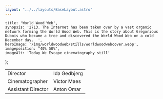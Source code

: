 ```yaml
---
layout: "../../layouts/BaseLayout.astro"
---
```

    title: 'World Wood Web',
    synopsis: '2713. The Internet has been taken over by a vast organic network forming the World Wood Web. This is the story about Gregorious Dubois who became a tree and discovered the World Wood Web on a cold December day.  ',
    heroImage: '/img/worldwoodweb/stills/worldwoodwebcover.webp',
    imageposition: "40% 50%",
    imageAlt: 'Today We Escape cinematography still'
};

<ProjectHero title={meta.title} synopsis={meta.synopsis} heroImage={meta.heroImage} alt={meta.imageAlt} imageposition={meta.imageposition} />

<ContentPicture image="/img/worldwoodweb/stills/WorldWoodWeb_Jogging.webp" alt={meta.imageAlt} />

<section class="hero" >
    <div class="hero-content">           
        <table class="table-auto border-separate border-spacing-x-3 text-base-200">
            <tbody>
                <tr>
                    <td class="text-right font-light">Director</td>
                    <td class="text-left font-bold">Ida Gedbjerg</td>
                </tr>
                <tr>
                    <td class="text-right font-light">Cinematographer</td>
                    <td class="text-left font-bold">Victor Maes</td>
                </tr>
                <tr>
                    <td class="text-right font-light">Assistant Director</td>
                    <td class="text-left font-bold">Anton Omar</td>
                </tr>
            </tbody>
        </table>
    </div>  
</section>

<ContentPicture image="/img/worldwoodweb/stills/20181119_WorldWoodWeb_1.2.1.webp" alt={meta.imageAlt} />
<ContentPicture image="/img/worldwoodweb/stills/20181119_WorldWoodWeb_1.1.1.webp" alt={meta.imageAlt} />
<ContentPicture image="/img/worldwoodweb/stills/20181119_WorldWoodWeb_1.4.1.webp" alt={meta.imageAlt} />